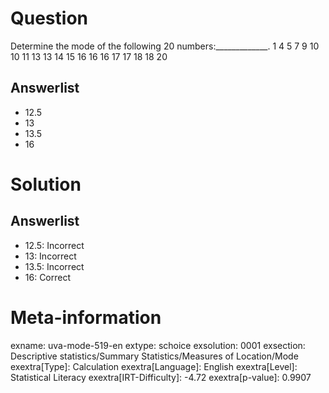Question
========

Determine the mode of the following 20 numbers:_____________. 1 4 5 7 9 10 10 11 13 13 14 15 16 16 16 17 17 18 18 20

Answerlist
----------

* 12.5
* 13
* 13.5
* 16

Solution
========

Answerlist
----------

* 12.5: Incorrect
* 13: Incorrect
* 13.5: Incorrect
* 16: Correct

Meta-information
================
exname: uva-mode-519-en
extype: schoice
exsolution: 0001
exsection: Descriptive statistics/Summary Statistics/Measures of Location/Mode
exextra[Type]: Calculation
exextra[Language]: English
exextra[Level]: Statistical Literacy
exextra[IRT-Difficulty]: -4.72
exextra[p-value]: 0.9907
